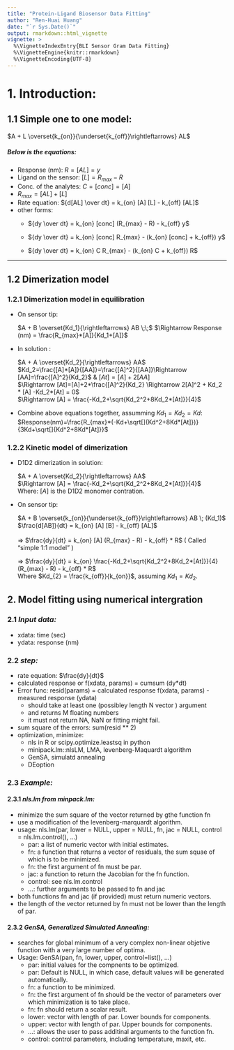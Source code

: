 ```yaml
---
title: "Protein-Ligand Biosensor Data Fitting"
author: "Ren-Huai Huang"
date: "`r Sys.Date()`"
output: rmarkdown::html_vignette
vignette: >
  %\VignetteIndexEntry{BLI Sensor Gram Data Fitting}
  %\VignetteEngine{knitr::rmarkdown}
  %\VignetteEncoding{UTF-8}
---
```


# 1. Introduction: 
## 1.1 Simple one to one model:  

$A + L \overset{k_{on}}{\underset{k_{off}}\rightleftarrows} AL$  

##### Below is the equations:    

* Response (nm): $R = [AL] = y$    
* Ligand on the sensor: $[L] = R_{max} - R$  
* Conc. of the analytes: $C = [conc] = [A]$  
* $R_{max} = [AL] + [L]$  
* Rate equation: ${d[AL] \over dt} = k_{on}  [A]  [L] - k_{off}  [AL]$
* other forms: 
    + ${dy \over dt} = k_{on} [conc] (R_{max} - R) - k_{off}  y$  

    + ${dy \over dt} = k_{on} [conc] R_{max} - (k_{on} [conc] + k_{off})  y$ 

    + ${dy \over dt} = k_{on} C R_{max} - (k_{on} C + k_{off})  R$ 

-----

## 1.2 Dimerization model 
### 1.2.1 Dimerization model in equilibration

<ul>    
<li>On sensor tip:</li>      
  $A + B \overset{Kd_1}{\rightleftarrows} AB \;\;$   $\Rightarrow Response (nm) = \frac{R_{max}*[A]}{Kd_1+[A]}$   

<li>In solution :</li>     
  $A + A \overset{Kd_2}{\rightleftarrows} AA$  
  $Kd_2=\frac{[A]*[A]}{[AA]}=\frac{[A]^2}{[AA]}\Rightarrow [AA]=\frac{[A]^2}{Kd_2}$ & $[At] = [A] + 2[AA]$    
  $\Rightarrow [At]=[A]+2*\frac{[A]^2}{Kd_2} \Rightarrow 2[A]^2 + Kd_2 * [A] -Kd_2*[At] = 0$     
  $\Rightarrow [A] = \frac{-Kd_2+\sqrt{Kd_2^2+8Kd_2*[At]}}{4}$  

<li>Combine above equations together, assumming $Kd_1 = Kd_2 = Kd$:</li>   
  $Response(nm)=\frac{R_{max}*(-Kd+\sqrt[]{Kd^2+8Kd*[At]})}{3Kd+\sqrt[]{Kd^2+8Kd*[At]}}$     
</ul>    


### 1.2.2 Kinetic model of dimerization
<ul>
<li>D1D2 dimerization in solution: </li>     
  $A + A \overset{Kd_2}{\rightleftarrows} AA$   
  $\Rightarrow [A] = \frac{-Kd_2+\sqrt{Kd_2^2+8Kd_2*[At]}}{4}$     
  Where: $[A]$ is the D1D2 monomer contration.   
  
<li>On sensor tip: </li>
     
  $A + B \overset{k_{on}}{\underset{k_{off}}\rightleftarrows} AB \; (Kd_1)$    
  $\frac{d[AB]}{dt} = k_{on} [A] [B] - k_{off} [AL]$  <br/>  
  $\Rightarrow$
   $\frac{dy}{dt} = k_{on} [A] (R_{max} - R) - k_{off} * R$      ( Called "simple 1:1 model" )
  
  $\Rightarrow$
   $\frac{dy}{dt} = k_{on} \frac{-Kd_2+\sqrt{Kd_2^2+8Kd_2*[At]}}{4} (R_{max} - R) - k_{off} * R$  
   Where $Kd_{2} = \frac{k_{off}}{k_{on}}$, assuming $Kd_1 = Kd_2$. 
   
</ul>  

</font>

## 2. Model fitting using numerical intergration

### 2.1 *Input data: *

* xdata: time (sec)
* ydata: response (nm)

### 2.2 *step:*    

* rate equation: $\frac{dy}{dt}$    
* calculated response or f(xdata, params) = cumsum (dy*dt)   
* Error func: resid(params) = calculated response f(xdata, params) - measured response (ydata)  
    + should take at least one (possibley length N vector ) argument 
    + and returns M floating numbers
    + it must not return NA, NaN or fitting might fail. 
* sum square of the errors: sum(resid ** 2)    
* optimization, minimize:    
    + nls in R or scipy.optimize.leastsq in python    
    + minipack.lm::nlsLM, LMA,  levenberg-Maquardt algorithm    
    + GenSA, simulatd annealing    
    + DEoption    

### 2.3 *Example:* 
#### 2.3.1 *nls.lm from minpack.lm:*         
+ minimize the sum square of the vector returned by gthe function fn     
+ use a modification of the levenberg-marquardt algorithm.     
+ usage: nls.lm(par, lower = NULL, upper = NULL, fn, jac = NULL, 
    control = nls.lm.control(), ...)
    - par: a list of numeric vector with initial estimates. 
    - fn: a function that returns a vector of residuals, the sum squae of which is to be minimized.  
    - fn: the first argument of fn must be par. 
    - jac: a function to return the Jacobian for the fn function. 
    - control: see nls.lm.control
    - ...: further arguments to be passed to fn and jac
+ both functions fn and jac (if provided) must return numeric vectors. 
+ the length of the vector returned by fn must not be lower than the length of par. 

#### 2.3.2 *GenSA, Generalized Simulated Annealing:*   

+ searches for global minimum of a very complex non-linear objetive function with a very large number of optima. 
+ Usage: GenSA(pan, fn, lower, upper, control=list(), ...)
    - par: initial values for the compnents to be optimized.   
    - par: Default is NULL, in which case, default values will be generated automatically.   
    - fn: a function to be minimized.     
    - fn: the first argument of fn should be the vector of parameters over which minimization is to take place.   
    - fn: fn should return a scalar result.     
    - lower: vector with length of par. Lower bounds for components.     
    - upper: vector with length of par. Upper bounds for components.     
    - ...: allows the user to pass additinal arguments to the function fn. 
    - control: control parameters, including temperature, maxit, etc.
